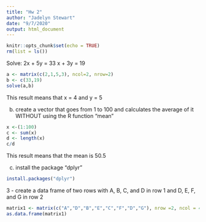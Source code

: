 ```yaml
---
title: "Hw 2"
author: "Jadelyn Stewart"
date: "9/7/2020"
output: html_document
---
```


```r
knitr::opts_chunk$set(echo = TRUE)
rm(list = ls())
```
Solve:
2x + 5y = 33
x + 3y = 19

```r
a <- matrix(c(2,1,5,3), ncol=2, nrow=2)
b <- c(33,19)
solve(a,b)
```
This result means that x = 4 and y = 5

b) create a vector that goes from 1 to 100 and calculates the average of it WITHOUT using the R function “mean”
```r
x <-(1:100)
c <- sum(x)
d <- length(x)
c/d
```
This result means that the mean is 50.5

c) install the package “dplyr”
```r
install.packages("dplyr")
```
3 - create a data frame of two rows with A, B, C, and D in row 1 and D, E, F, and G in row 2
```r
matrix1 <- matrix(c("A","D","B","E","C","F","D","G"), nrow =2, ncol = 4)
as.data.frame(matrix1)
```

